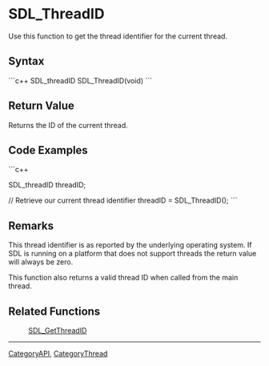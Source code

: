 <!-- pragma section-numbers off -->
<!-- pragma camelcase offnter;">DRAFT || -->

= SDL_ThreadID =
Use this function to get the thread identifier for the current thread.


== Syntax ==
```c++
SDL_threadID SDL_ThreadID(void)
```
== Return Value ==
Returns the ID of the current thread.

== Code Examples ==
```c++

SDL_threadID threadID;

// Retrieve our current thread identifier
threadID = SDL_ThreadID();
```
== Remarks ==
This thread identifier is as reported by the underlying operating system. If SDL is running on a platform that does not support threads the return value will always be zero.

This function also returns a valid thread ID when called from the main thread.

== Related Functions ==
: [[SDL_GetThreadID]]

----
[[CategoryAPI]], [[CategoryThread]]
